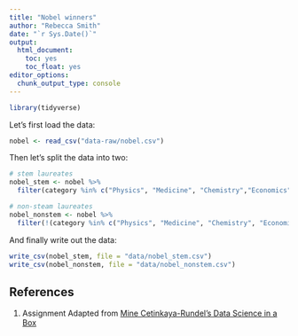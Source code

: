 ```yaml
---
title: "Nobel winners"
author: "Rebecca Smith"
date: "`r Sys.Date()`"
output: 
  html_document: 
    toc: yes
    toc_float: yes
editor_options: 
  chunk_output_type: console
---
```


```r
library(tidyverse)
```

Let's first load the data:

```r
nobel <- read_csv("data-raw/nobel.csv")
```

Then let's split the data into two:

```r
# stem laureates
nobel_stem <- nobel %>%
  filter(category %in% c("Physics", "Medicine", "Chemistry","Economics"))

# non-steam laureates
nobel_nonstem <- nobel %>%
  filter(!(category %in% c("Physics", "Medicine", "Chemistry", "Economics")))
```

And finally write out the data:

```r
write_csv(nobel_stem, file = "data/nobel_stem.csv")
write_csv(nobel_nonstem, file = "data/nobel_nonstem.csv")
```

## References {#references}
1. Assignment Adapted from [Mine Cetinkaya-Rundel's Data Science in a Box](https://github.com/rstudio-education/datascience-box)